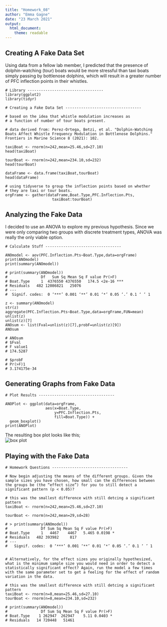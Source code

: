 ```yaml
---
title: "Homework_08"
author: "Emma Gagne"
date: "23 March 2021"
output: 
  html_document: 
    theme: readable
---
```


## Creating A Fake Data Set
Using data from a fellow lab member, I predicted that the presence of dolphin-watching (tour) boats would be more stressful than taxi boats simply passing by bottlenose dolphins, which will result in a greater number of PFC inflection points in their whistles.
```
# Library ----------------------------------
library(ggplot2)
library(tidyr)

# Creating a Fake Data Set ----------------------------------

# based on the idea that whistle modulation increases as 
# a function of number of tour boats present.

# data derived from: Perez-Ortega, Betzi, et al. "Dolphin-Watching Boats Affect Whistle Frequency Modulation in Bottlenose Dolphins." Frontiers in Marine Science 8 (2021): 102.

taxiBoat <- rnorm(n=242,mean=25.46,sd=27.10)
head(taxiBoat)

tourBoat <- rnorm(n=242,mean=234.10,sd=232)
head(tourBoat)

dataFrame <- data.frame(taxiBoat,tourBoat)
head(dataFrame)

# using tidyverse to group the inflection points based on whether
# they are taxi or tour boats.
orgFrame <- gather(dataFrame,Boat.Type,PFC.Inflection.Pts,
                     taxiBoat:tourBoat)
```

## Analyzing the Fake Data
I decided to use an ANOVA to explore my previous hypothesis. Since we were only comparing two groups with discrete treatment types, ANOVA was really the only viable option.
```
# Calculate Stuff ----------------------------------

ANOmodel <- aov(PFC.Inflection.Pts~Boat.Type,data=orgFrame)
print(ANOmodel)
print(summary(ANOmodel))

# print(summary(ANOmodel))
#               Df   Sum Sq Mean Sq F value Pr(>F)    
# Boat.Type     1  4376550 4376550   174.5 <2e-16 ***
# Residuals   482 12086821   25076                   
# ---
#  Signif. codes:  0 ‘***’ 0.001 ‘**’ 0.01 ‘*’ 0.05 ‘.’ 0.1 ‘ ’ 1

z <- summary(ANOmodel)
str(z)
aggregate(PFC.Inflection.Pts~Boat.Type,data=orgFrame,FUN=mean)
unlist(z)
unlist(z)[7]
ANOsum <- list(Fval=unlist(z)[7],probF=unlist(z)[9])
ANOsum

# ANOsum
# $Fval
# F value1 
# 174.5287 

# $probF
# Pr(>F)1 
# 3.174175e-34 
```
## Generating Graphs from Fake Data

```
# Plot Results ----------------------------------

ANOPlot <- ggplot(data=orgFrame,
                  aes(x=Boat.Type,
                      y=PFC.Inflection.Pts,
                      fill=Boat.Type)) +
  geom_boxplot()
print(ANOPlot)
```

The resulting box plot looks like this;  
![box plot](https://github.com/emmagagne/GagneBio381/blob/main/homework8plot.png?raw=true)

## Playing with the Fake Data

```
# Homework Questions ----------------------------------

# Now begin adjusting the means of the different groups. Given the sample sizes you have chosen, how small can the differences between the groups be (the “effect size”) for you to still detect a significant pattern (p < 0.05)?

# this was the smallest difference with still detcing a significant pattern
taxiBoat <- rnorm(n=242,mean=25.46,sd=27.10)

tourBoat <- rnorm(n=242,mean=29,sd=28)

# > print(summary(ANOmodel))
#               Df Sum Sq Mean Sq F value Pr(>F)  
# Boat.Type     1   4467    4467   5.465 0.0198 *
# Residuals   482 393982     817                 
# ---
#   Signif. codes:  0 ‘***’ 0.001 ‘**’ 0.01 ‘*’ 0.05 ‘.’ 0.1 ‘ ’ 1


# Alternatively, for the effect sizes you originally hypothesized, what is the minimum sample size you would need in order to detect a statistically significant effect? Again, run the model a few times with the same parameter set to get a feeling for the effect of random variation in the data.

# this was the smallest difference with still detcing a significant pattern
taxiBoat <- rnorm(n=8,mean=25.46,sd=27.10)
tourBoat <- rnorm(n=8,mean=234.10,sd=232)

# print(summary(ANOmodel))
#               Df Sum Sq Mean Sq F value Pr(>F)  
# Boat.Type    1 262947  262947    5.11 0.0403 *
# Residuals   14 720448   51461  
```
